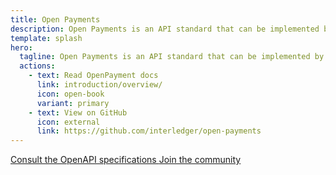 ```yaml
---
title: Open Payments
description: Open Payments is an API standard that can be implemented by any digital wallet provider.
template: splash
hero:
  tagline: Open Payments is an API standard that can be implemented by any digital wallet provider.
  actions:
    - text: Read OpenPayment docs
      link: introduction/overview/
      icon: open-book
      variant: primary
    - text: View on GitHub
      icon: external
      link: https://github.com/interledger/open-payments
---
```



<CardGrid>

  <a class='card-link' href='/apis/resource-server/'>
    <Card title='View the API reference' icon='document'>
      Consult the OpenAPI specifications
    </Card>
  </a>
  <a
    class='card-link'
    href='https://github.com/interledger/open-payments'
    target='_blank'
    rel='noopener noreferrer'
  >
    <Card title='Contribute on Github' icon='external'>
      Join the community
    </Card>
  </a>
</CardGrid>
